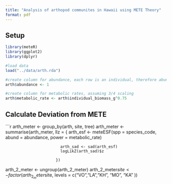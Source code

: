 ```yaml
---
title: "Analysis of arthopod communites in Hawaii using METE Theory"
format: pdf
---
```


## Setup 

```r
library(meteR)
library(ggplot2)
library(dplyr)

#load data 
load("../data/arth.rda")

#create column for abundance, each row is an individual, therefore abundance = 1
arth$abundance <- 1

#create column for metabolic rates, assuming 3/4 scaling 
arth$metabolic_rate <- arth$individual_biomass_g^0.75

```

## Calculate Deviation from METE
```r
arth_meter <- group_by(arth, site, tree)
arth_meter <- summarise(arth_meter, 
                          llz = {
                            arth_esf <- meteESF(spp = species_code,
                                                 abund = abundance,
                                                 power = metabolic_rate)
                            
                            arth_sad <- sad(arth_esf)
                            logLikZ(arth_sad)$z 
                            
                          }) 

arth_2_meter <- ungroup(arth_2_meter)
arth_2_meter$site <- factor(arth_2_meter$site, levels = c("VO","LA","KH", "MO", "KA" ))
